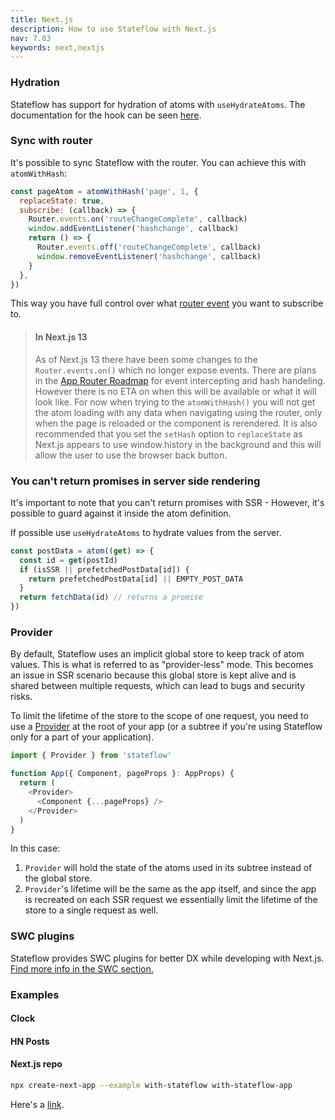 ```yaml
---
title: Next.js
description: How to use Stateflow with Next.js
nav: 7.03
keywords: next,nextjs
---
```


### Hydration

Stateflow has support for hydration of atoms with `useHydrateAtoms`. The documentation for the hook can be seen [here](../utilities/ssr.mdx).

### Sync with router

It's possible to sync Stateflow with the router. You can achieve this with `atomWithHash`:

```js
const pageAtom = atomWithHash('page', 1, {
  replaceState: true,
  subscribe: (callback) => {
    Router.events.on('routeChangeComplete', callback)
    window.addEventListener('hashchange', callback)
    return () => {
      Router.events.off('routeChangeComplete', callback)
      window.removeEventListener('hashchange', callback)
    }
  },
})
```

This way you have full control over what [router event](https://nextjs.org/docs/api-reference/next/router#routerevents) you want to subscribe to.

> #### In Next.js 13
>
> As of Next.js 13 there have been some changes to the `Router.events.on()` which no longer expose events. There are plans in the [App Router Roadmap](https://beta.nextjs.org/docs/app-directory-roadmap#planned-features) for event intercepting and hash handeling. However there is no ETA on when this will be available or what it will look like. For now when trying to the `atomWithHash()` you will not get the atom loading with any data when navigating using the router, only when the page is reloaded or the component is rerendered. It is also recommended that you set the `setHash` option to `replaceState` as Next.js appears to use window.history in the background and this will allow the user to use the browser back button.

### You can't return promises in server side rendering

It's important to note that you can't return promises with SSR - However, it's possible to guard against it inside the atom definition.

If possible use `useHydrateAtoms` to hydrate values from the server.

```js
const postData = atom((get) => {
  const id = get(postId)
  if (isSSR || prefetchedPostData[id]) {
    return prefetchedPostData[id] || EMPTY_POST_DATA
  }
  return fetchData(id) // returns a promise
})
```

### Provider

By default, Stateflow uses an implicit global store to keep track of atom values. This is what is referred to as "provider-less" mode. This becomes an issue in SSR scenario because this global store is kept alive and is shared between multiple requests, which can lead to bugs and security risks.

To limit the lifetime of the store to the scope of one request, you need to use a [Provider](../core/provider.mdx) at the root of your app (or a subtree if you're using Stateflow only for a part of your application).

```typescript
import { Provider } from 'stateflow'

function App({ Component, pageProps }: AppProps) {
  return (
    <Provider>
      <Component {...pageProps} />
    </Provider>
  )
}
```

In this case:

1. `Provider` will hold the state of the atoms used in its subtree instead of the global store.
2. `Provider`'s lifetime will be the same as the app itself, and since the app is recreated on each SSR request we essentially limit the lifetime of the store to a single request as well.

### SWC plugins

Stateflow provides SWC plugins for better DX while developing with Next.js. [Find more info in the SWC section.](../tools/swc.mdx)

### Examples

#### Clock

<CodeSandbox id="snu7n" />

#### HN Posts

<CodeSandbox id="819n4" />

#### Next.js repo

```bash
npx create-next-app --example with-stateflow with-stateflow-app
```

Here's a [link](https://github.com/vercel/next.js/tree/canary/examples/with-stateflow).
